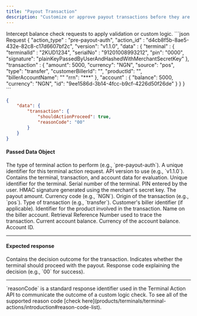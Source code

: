 ```yaml
---
title: "Payout Transaction"
description: "Customize or approve payout transactions before they are processed"
---
```



<CardGroup cols={2}>
  <Card
    title="Pre-Balance Check"
    icon="wallet"
    href="/products/terminals/terminal-actions/balance-check"
  >
    Intercept balance check requests to apply validation or custom logic.
  </Card>
</CardGroup>


<CodeGroup>
```json Request
{
	"action_type" : "pre-payout-auth",
	"action_id" : "d4cb8f5b-8ae5-432e-82c8-c17d6607bf2c",
	"version": "v1.1.0",
	"data" : {
		"terminal" : {
			"terminalId" : "2KUD1234",
			"serialNo" : "91201008993212",
			"pin": "0000",
			"signature": "plainKeyPassedByUserAndHashedWithMerchantSecretKey"
		},
		"transaction" : {
			"amount": 5000,
			"currency": "NGN",
			"source": "pos",
			"type": "transfer",
			"customerBillerId": "",
			"productId": "",
			"billerAccountName": ""
			"rrn": "***"
		},
		"account" : {
			"balance": 5000,
			"currency": "NGN",
			"id": "9ee1586d-3b14-4fcc-b9cf-4226d50f26de"
		}
	}
}
```

```json Response
{
	"data": {
		"transaction": {
			"shouldActionProceed": true,
			"reasonCode": "00"
		}
	}
}
```
</CodeGroup>

####  Passed Data Object

<ParamField body="action_type" type="string" required>
  The type of terminal action to perform (e.g., `pre-payout-auth`).
</ParamField>

<ParamField body="action_id" type="string" required>
  A unique identifier for this terminal action request.
</ParamField>

<ParamField body="version" type="string" required>
  API version to use (e.g., `v1.1.0`).
</ParamField>

<ParamField body="data" type="object" required>
  Contains the terminal, transaction, and account data for evaluation.

  <Expandable title="data.terminal" defaultOpen="true">
    <ParamField body="terminal.terminalId" type="string" required>
      Unique identifier for the terminal.
    </ParamField>
    <ParamField body="terminal.serialNo" type="string" required>
      Serial number of the terminal.
    </ParamField>
    <ParamField body="terminal.pin" type="string" required>
      PIN entered by the user.
    </ParamField>
    <ParamField body="terminal.signature" type="string" required>
      HMAC signature generated using the merchant's secret key.
    </ParamField>
  </Expandable>

  <Expandable title="data.transaction" defaultOpen="true">
    <ParamField body="transaction.amount" type="number" required>
      The payout amount.
    </ParamField>
    <ParamField body="transaction.currency" type="string" required>
      Currency code (e.g., `NGN`).
    </ParamField>
    <ParamField body="transaction.source" type="string" required>
      Origin of the transaction (e.g., `pos`).
    </ParamField>
    <ParamField body="transaction.type" type="string" required>
      Type of transaction (e.g., `transfer`).
    </ParamField>
    <ParamField body="transaction.customerBillerId" type="string">
      Customer's biller identifier (if applicable).
    </ParamField>
    <ParamField body="transaction.productId" type="string">
      Identifier for the product involved in the transaction.
    </ParamField>
    <ParamField body="transaction.billerAccountName" type="string">
      Name on the biller account.
    </ParamField>
    <ParamField body="transaction.rrn" type="string" required>
      Retrieval Reference Number used to trace the transaction.
    </ParamField>
  </Expandable>

  <Expandable title="data.account" defaultOpen="true">
    <ParamField body="account.balance" type="number" required>
      Current account balance.
    </ParamField>
    <ParamField body="account.currency" type="string" required>
      Currency of the account balance.
    </ParamField>
    <ParamField body="account.id" type="string" required>
      Account ID.
    </ParamField>
  </Expandable>
</ParamField>

---

#### Expected response

<ResponseField name="data" type="object" required>
  Contains the decision outcome for the transaction.

  <Expandable title="data.transaction" defaultOpen="true">
    <ResponseField name="shouldActionProceed" type="boolean" required>
      Indicates whether the terminal should proceed with the payout.
    </ResponseField>
    <ResponseField name="reasonCode" type="string" required>
      Response code explaining the decision (e.g., `00` for success).
    </ResponseField>
  </Expandable>
</ResponseField>

---
<Note>
  `reasonCode` is a standard response identifier used in the Terminal Action API to communicate the outcome of a custom logic check. To see all of the supported reason code [check here](products/terminals/terminal-actions/introduction#reason-code-list).
</Note>

